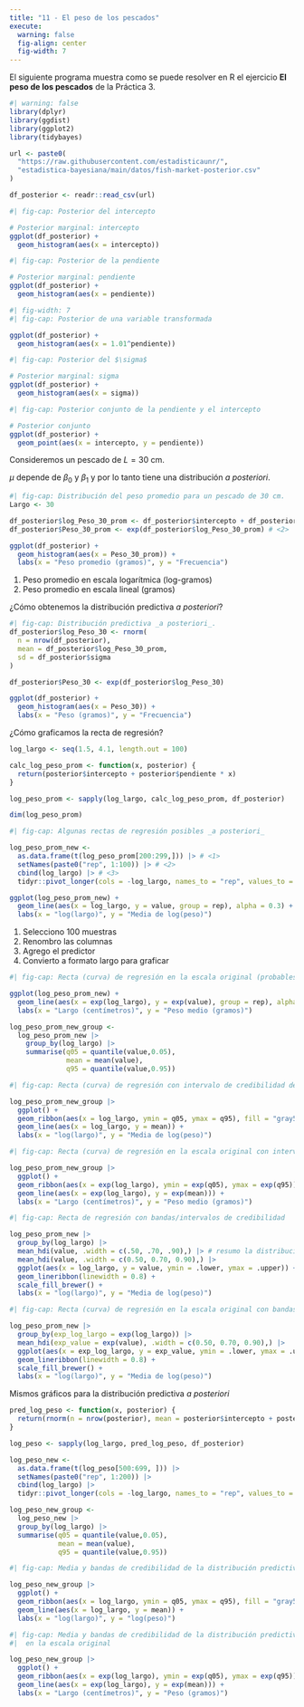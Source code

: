 ```yaml
---
title: "11 - El peso de los pescados"
execute:
  warning: false
  fig-align: center
  fig-width: 7
---
```


El siguiente programa muestra como se puede resolver en R el ejercicio
**El peso de los pescados** de la Práctica 3.

```r
#| warning: false
library(dplyr)
library(ggdist)
library(ggplot2)
library(tidybayes)

url <- paste0(
  "https://raw.githubusercontent.com/estadisticaunr/",
  "estadistica-bayesiana/main/datos/fish-market-posterior.csv"
)

df_posterior <- readr::read_csv(url)
```


```r
#| fig-cap: Posterior del intercepto

# Posterior marginal: intercepto
ggplot(df_posterior) +
  geom_histogram(aes(x = intercepto))
```

```r
#| fig-cap: Posterior de la pendiente

# Posterior marginal: pendiente
ggplot(df_posterior) +
  geom_histogram(aes(x = pendiente))
```

```r
#| fig-width: 7
#| fig-cap: Posterior de una variable transformada

ggplot(df_posterior) +
  geom_histogram(aes(x = 1.01^pendiente))
```

```r
#| fig-cap: Posterior del $\sigma$

# Posterior marginal: sigma
ggplot(df_posterior) +
  geom_histogram(aes(x = sigma))
```

```r
#| fig-cap: Posterior conjunto de la pendiente y el intercepto

# Posterior conjunto
ggplot(df_posterior) +
  geom_point(aes(x = intercepto, y = pendiente))
```

Consideremos un pescado de $L = 30\text{ cm}$.

$\mu$ depende de $\beta_0$ y $\beta_1$ y por lo tanto tiene una distribución _a posteriori_.

```r
#| fig-cap: Distribución del peso promedio para un pescado de 30 cm.
Largo <- 30

df_posterior$log_Peso_30_prom <- df_posterior$intercepto + df_posterior$pendiente * log(Largo) # <1> 
df_posterior$Peso_30_prom <- exp(df_posterior$log_Peso_30_prom) # <2>

ggplot(df_posterior) +
  geom_histogram(aes(x = Peso_30_prom)) +
  labs(x = "Peso promedio (gramos)", y = "Frecuencia")
```

1. Peso promedio en escala logarítmica (log-gramos)
2. Peso promedio en escala lineal (gramos)

¿Cómo obtenemos la distribución predictiva _a posteriori_?

```r
#| fig-cap: Distribución predictiva _a posteriori_.
df_posterior$log_Peso_30 <- rnorm(
  n = nrow(df_posterior), 
  mean = df_posterior$log_Peso_30_prom, 
  sd = df_posterior$sigma
)

df_posterior$Peso_30 <- exp(df_posterior$log_Peso_30)

ggplot(df_posterior) +
  geom_histogram(aes(x = Peso_30)) +
  labs(x = "Peso (gramos)", y = "Frecuencia")
```

¿Cómo graficamos la recta de regresión?

```r
log_largo <- seq(1.5, 4.1, length.out = 100)

calc_log_peso_prom <- function(x, posterior) {
  return(posterior$intercepto + posterior$pendiente * x)
}

log_peso_prom <- sapply(log_largo, calc_log_peso_prom, df_posterior)

dim(log_peso_prom)
```


```r
#| fig-cap: Algunas rectas de regresión posibles _a posteriori_

log_peso_prom_new <- 
  as.data.frame(t(log_peso_prom[200:299,])) |> # <1> 
  setNames(paste0("rep", 1:100)) |> # <2> 
  cbind(log_largo) |> # <3> 
  tidyr::pivot_longer(cols = -log_largo, names_to = "rep", values_to = "value") # <4>

ggplot(log_peso_prom_new) +
  geom_line(aes(x = log_largo, y = value, group = rep), alpha = 0.3) +
  labs(x = "log(largo)", y = "Media de log(peso)")
```

1. Selecciono 100 muestras
2. Renombro las columnas
3. Agrego el predictor
4. Convierto a formato largo para graficar

```r
#| fig-cap: Recta (curva) de regresión en la escala original (probables _a posteriori_)

ggplot(log_peso_prom_new) +
  geom_line(aes(x = exp(log_largo), y = exp(value), group = rep), alpha = 0.3) +
  labs(x = "Largo (centímetros)", y = "Peso medio (gramos)")
```

```r
log_peso_prom_new_group <- 
  log_peso_prom_new |>
    group_by(log_largo) |>
    summarise(q05 = quantile(value,0.05),
              mean = mean(value),
              q95 = quantile(value,0.95)) 
```


```r
#| fig-cap: Recta (curva) de regresión con intervalo de credibilidad del 90%

log_peso_prom_new_group |>
  ggplot() +
  geom_ribbon(aes(x = log_largo, ymin = q05, ymax = q95), fill = "gray50") +
  geom_line(aes(x = log_largo, y = mean)) +
  labs(x = "log(largo)", y = "Media de log(peso)")
```

```r
#| fig-cap: Recta (curva) de regresión en la escala original con intervalo de credibilidad del 90%

log_peso_prom_new_group |>
  ggplot() +
  geom_ribbon(aes(x = exp(log_largo), ymin = exp(q05), ymax = exp(q95)), fill = "gray50") +
  geom_line(aes(x = exp(log_largo), y = exp(mean))) +
  labs(x = "Largo (centímetros)", y = "Peso medio (gramos)")
```

```r
#| fig-cap: Recta de regresión con bandas/intervalos de credibilidad

log_peso_prom_new |>
  group_by(log_largo) |>
  mean_hdi(value, .width = c(.50, .70, .90),) |> # resumo la distribución a posteriori con media y hdi
  mean_hdi(value, .width = c(0.50, 0.70, 0.90),) |>
  ggplot(aes(x = log_largo, y = value, ymin = .lower, ymax = .upper)) +
  geom_lineribbon(linewidth = 0.8) +
  scale_fill_brewer() +
  labs(x = "log(largo)", y = "Media de log(peso)")
```

```r
#| fig-cap: Recta (curva) de regresión en la escala original con bandas de credibilidad

log_peso_prom_new |>
  group_by(exp_log_largo = exp(log_largo)) |>
  mean_hdi(exp_value = exp(value), .width = c(0.50, 0.70, 0.90),) |>
  ggplot(aes(x = exp_log_largo, y = exp_value, ymin = .lower, ymax = .upper)) +
  geom_lineribbon(linewidth = 0.8) +
  scale_fill_brewer() +
  labs(x = "log(largo)", y = "Media de log(peso)")
```

Mismos gráficos para la distribución predictiva _a posteriori_

```r
pred_log_peso <- function(x, posterior) {
  return(rnorm(n = nrow(posterior), mean = posterior$intercepto + posterior$pendiente * x, sd = posterior$sigma))
}

log_peso <- sapply(log_largo, pred_log_peso, df_posterior)

log_peso_new <- 
  as.data.frame(t(log_peso[500:699, ])) |> 
  setNames(paste0("rep", 1:200)) |>
  cbind(log_largo) |>
  tidyr::pivot_longer(cols = -log_largo, names_to = "rep", values_to = "value")

log_peso_new_group <- 
  log_peso_new |>
  group_by(log_largo) |>
  summarise(q05 = quantile(value,0.05),
            mean = mean(value),
            q95 = quantile(value,0.95)) 
```

```r
#| fig-cap: Media y bandas de credibilidad de la distribución predictiva _a posteriori_

log_peso_new_group |>
  ggplot() +
  geom_ribbon(aes(x = log_largo, ymin = q05, ymax = q95), fill = "gray50") +
  geom_line(aes(x = log_largo, y = mean)) +
  labs(x = "log(largo)", y = "log(peso)")
```

```r
#| fig-cap: Media y bandas de credibilidad de la distribución predictiva _a posteriori_
#|  en la escala original

log_peso_new_group |>
  ggplot() +
  geom_ribbon(aes(x = exp(log_largo), ymin = exp(q05), ymax = exp(q95)), fill = "gray50") +
  geom_line(aes(x = exp(log_largo), y = exp(mean))) +
  labs(x = "Largo (centímetros)", y = "Peso (gramos)")
```


